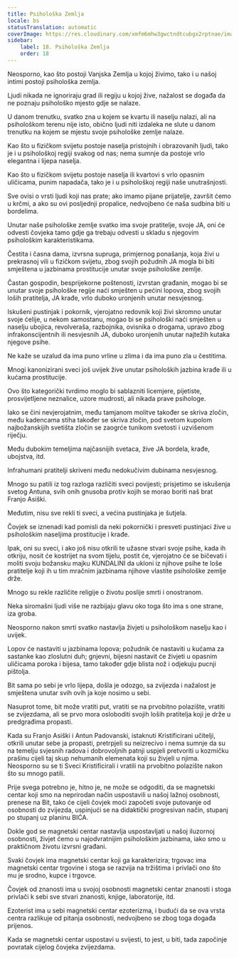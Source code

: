 ```yaml
---
title: Psihološka Zemlja
locale: bs
statusTranslation: automatic
coverImage: https://res.cloudinary.com/xmfm6mhw3gwctndtcubgx2rptnae/image/upload/v1741354419/small_cover_la_gran_rebelion_28716e29d2.webp
sidebar:
    label: 18. Psihološka Zemlja
    order: 18
---
```

Neosporno, kao što postoji Vanjska Zemlja u kojoj živimo, tako i u našoj intimi postoji psihološka zemlja.

Ljudi nikada ne ignoriraju grad ili regiju u kojoj žive, nažalost se događa da ne poznaju psihološko mjesto gdje se nalaze.

U danom trenutku, svatko zna u kojem se kvartu ili naselju nalazi, ali na psihološkom terenu nije isto, obično ljudi niti izdaleka ne slute u danom trenutku na kojem se mjestu svoje psihološke zemlje nalaze.

Kao što u fizičkom svijetu postoje naselja pristojnih i obrazovanih ljudi, tako je i u psihološkoj regiji svakog od nas; nema sumnje da postoje vrlo elegantna i lijepa naselja.

Kao što u fizičkom svijetu postoje naselja ili kvartovi s vrlo opasnim uličicama, punim napadača, tako je i u psihološkoj regiji naše unutrašnjosti.

Sve ovisi o vrsti ljudi koji nas prate; ako imamo pijane prijatelje, završit ćemo u krčmi, a ako su ovi posljednji propalice, nedvojbeno će naša sudbina biti u bordelima.

Unutar naše psihološke zemlje svatko ima svoje pratitelje, svoje JA, oni će odvesti čovjeka tamo gdje ga trebaju odvesti u skladu s njegovim psihološkim karakteristikama.

Čestita i časna dama, izvrsna supruga, primjernog ponašanja, koja živi u prekrasnoj vili u fizičkom svijetu, zbog svojih požudnih JA mogla bi biti smještena u jazbinama prostitucije unutar svoje psihološke zemlje.

Častan gospodin, besprijekorne poštenosti, izvrstan građanin, mogao bi se unutar svoje psihološke regije naći smješten u pećini lopova, zbog svojih loših pratitelja, JA krađe, vrlo duboko uronjenih unutar nesvjesnog.

Iskušeni pustinjak i pokornik, vjerojatno redovnik koji živi skromno unutar svoje ćelije, u nekom samostanu, mogao bi se psihološki naći smješten u naselju ubojica, revolveraša, razbojnika, ovisnika o drogama, upravo zbog infrakonscijentnih ili nesvjesnih JA, duboko uronjenih unutar najtežih kutaka njegove psihe.

Ne kaže se uzalud da ima puno vrline u zlima i da ima puno zla u čestitima.

Mnogi kanonizirani sveci još uvijek žive unutar psiholoških jazbina krađe ili u kućama prostitucije.

Ovo što kategorički tvrdimo moglo bi sablazniti licemjere, pijetiste, prosvijetljene neznalice, uzore mudrosti, ali nikada prave psihologe.

Iako se čini nevjerojatnim, među tamjanom molitve također se skriva zločin, među kadencama stiha također se skriva zločin, pod svetom kupolom najbožanskijih svetišta zločin se zaogrće tunikom svetosti i uzvišenom riječju.

Među dubokim temeljima najčasnijih svetaca, žive JA bordela, krađe, ubojstva, itd.

Infrahumani pratitelji skriveni među nedokučivim dubinama nesvjesnog.

Mnogo su patili iz tog razloga različiti sveci povijesti; prisjetimo se iskušenja svetog Antuna, svih onih gnusoba protiv kojih se morao boriti naš brat Franjo Asiški.

Međutim, nisu sve rekli ti sveci, a većina pustinjaka je šutjela.

Čovjek se iznenadi kad pomisli da neki pokornički i presveti pustinjaci žive u psihološkim naseljima prostitucije i krađe.

Ipak, oni su sveci, i ako još nisu otkrili te užasne stvari svoje psihe, kada ih otkriju, nosit će kostrijet na svom tijelu, postit će, vjerojatno će se bičevati i moliti svoju božansku majku KUNDALINI da ukloni iz njihove psihe te loše pratitelje koji ih u tim mračnim jazbinama njihove vlastite psihološke zemlje drže.

Mnogo su rekle različite religije o životu poslije smrti i onostranom.

Neka siromašni ljudi više ne razbijaju glavu oko toga što ima s one strane, iza groba.

Neosporno nakon smrti svatko nastavlja živjeti u psihološkom naselju kao i uvijek.

Lopov će nastaviti u jazbinama lopova; požudnik će nastaviti u kućama za sastanke kao zloslutni duh; gnjevni, bijesni nastavit će živjeti u opasnim uličicama poroka i bijesa, tamo također gdje blista nož i odjekuju pucnji pištolja.

Bit sama po sebi je vrlo lijepa, došla je odozgo, sa zvijezda i nažalost je smještena unutar svih ovih ja koje nosimo u sebi.

Nasuprot tome, bit može vratiti put, vratiti se na prvobitno polazište, vratiti se zvijezdama, ali se prvo mora osloboditi svojih loših pratitelja koji je drže u predgrađima propasti.

Kada su Franjo Asiški i Antun Padovanski, istaknuti Kristificirani učitelji, otkrili unutar sebe ja propasti, pretrpjeli su neizrecivo i nema sumnje da su na temelju svjesnih radova i dobrovoljnih patnji uspjeli pretvoriti u kozmičku prašinu cijeli taj skup nehumanih elemenata koji su živjeli u njima. Neosporno su se ti Sveci Kristificirali i vratili na prvobitno polazište nakon što su mnogo patili.

Prije svega potrebno je, hitno je, ne može se odgoditi, da se magnetski centar koji smo na neprirodan način uspostavili u našoj lažnoj osobnosti, prenese na Bit, tako će cijeli čovjek moći započeti svoje putovanje od osobnosti do zvijezda, uspinjući se na didaktički progresivan način, stupanj po stupanj uz planinu BIĆA.

Dokle god se magnetski centar nastavlja uspostavljati u našoj iluzornoj osobnosti, živjet ćemo u najodvratnijim psihološkim jazbinama, iako smo u praktičnom životu izvrsni građani.

Svaki čovjek ima magnetski centar koji ga karakterizira; trgovac ima magnetski centar trgovine i stoga se razvija na tržištima i privlači ono što mu je srodno, kupce i trgovce.

Čovjek od znanosti ima u svojoj osobnosti magnetski centar znanosti i stoga privlači k sebi sve stvari znanosti, knjige, laboratorije, itd.

Ezoterist ima u sebi magnetski centar ezoterizma, i budući da se ova vrsta centra razlikuje od pitanja osobnosti, nedvojbeno se zbog toga događa prijenos.

Kada se magnetski centar uspostavi u svijesti, to jest, u biti, tada započinje povratak cijelog čovjeka zvijezdama.

